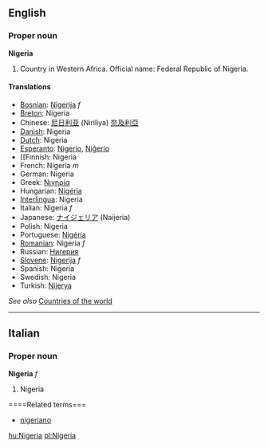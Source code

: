==English==
{{wikiepedia}}
===Proper noun===
'''Nigeria'''

#Country in Western Africa. Official name: Federal Republic of Nigeria.

====Translations====

*[[Bosnian]]: [[Nigerija]] ''f''
*[[Breton]]: Nigeria
*Chinese: [[尼日利亚]] (Niriliya) [[奈及利亞]]
*[[Danish]]: Nigeria
*[[Dutch]]: Nigeria
*[[Esperanto]]: [[Nigerio]], [[Niĝerio]]
*[[Finnish: Nigeria
*French: Nigeria ''m''
*German: Nigeria
*Greek: [[Νιγηρία]]
*Hungarian: [[Nigéria]]
*[[Interlingua]]: Nigeria
*Italian: Nigeria ''f''
*Japanese: [[ナイジェリア]] (Naijeria)
*Polish: Nigeria
*Portuguese: [[Nigéria]]
*[[Romanian]]: Nigeria ''f''
*Russian: [[Нигерия]]
*[[Slovene]]: [[Nigerija]] ''f''
*Spanish: Nigeria
*Swedish: Nigeria
*Turkish: [[Nijerya]]

''See also'' [[Countries of the world]]

----

==Italian==
===Proper noun===
'''Nigeria''' ''f''

# Nigeria

====Related terms===
*[[nigeriano]]
[[hu:Nigeria]]
[[pl:Nigeria]]